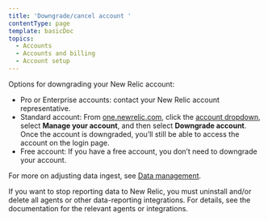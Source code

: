 ```yaml
---
title: 'Downgrade/cancel account '
contentType: page
template: basicDoc
topics:
  - Accounts
  - Accounts and billing
  - Account setup
---
```


Options for downgrading your New Relic account:

* Pro or Enterprise accounts: contact your New Relic account representative.
* Standard account: From [one.newrelic.com](https://one.newrelic.com/), click the [account dropdown](/docs/using-new-relic/welcome-new-relic/get-started/glossary#account-dropdown), select **Manage your account**, and then select **Downgrade account**. Once the account is downgraded, you’ll still be able to access the account on the login page.
* Free account: If you have a free account, you don’t need to downgrade your account.

For more on adjusting data ingest, see [Data management](/docs/telemetry-data-platform/get-data-new-relic/manage-data/manage-your-data).

If you want to stop reporting data to New Relic, you must uninstall and/or delete all agents or other data-reporting integrations. For details, see the documentation for the relevant agents or integrations.
